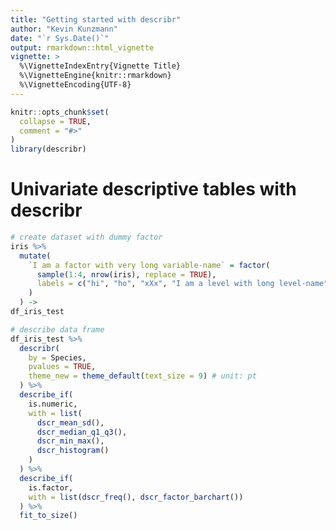 ```yaml
---
title: "Getting started with describr"
author: "Kevin Kunzmann"
date: "`r Sys.Date()`"
output: rmarkdown::html_vignette
vignette: >
  %\VignetteIndexEntry{Vignette Title}
  %\VignetteEngine{knitr::rmarkdown}
  %\VignetteEncoding{UTF-8}
---
```


```r
knitr::opts_chunk$set(
  collapse = TRUE,
  comment = "#>"
)
library(describr)
```





# Univariate descriptive tables with describr

```r
# create dataset with dummy factor
iris %>%
  mutate(
    `I am a factor with very long variable-name` = factor(
      sample(1:4, nrow(iris), replace = TRUE),
      labels = c("hi", "ho", "xXx", "I am a level with long level-name")
    )
  ) ->
df_iris_test
```

```r
# describe data frame
df_iris_test %>%
  describr(
    by = Species, 
    pvalues = TRUE,
    theme_new = theme_default(text_size = 9) # unit: pt
  ) %>%
  describe_if(
    is.numeric,
    with = list(
      dscr_mean_sd(),
      dscr_median_q1_q3(),
      dscr_min_max(),
      dscr_histogram()
    )
  ) %>%
  describe_if(
    is.factor,
    with = list(dscr_freq(), dscr_factor_barchart())
  ) %>%
  fit_to_size()
```